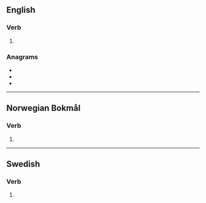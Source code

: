 ==English==

===Verb===
{{head|en|verb form}}

# {{en-third-person singular of|slite}}

===Anagrams===
* {{l|en|islets}}
* {{l|en|sliest}}
* {{l|en|stiles}}

----

==Norwegian Bokmål==

===Verb===
{{head|nb|verb form}}

# {{form of|passive form|slite|lang=nb}}

----

==Swedish==

===Verb===
{{head|sv|verb form}}

# {{sv-verb-form-pre-pass|slita}}
